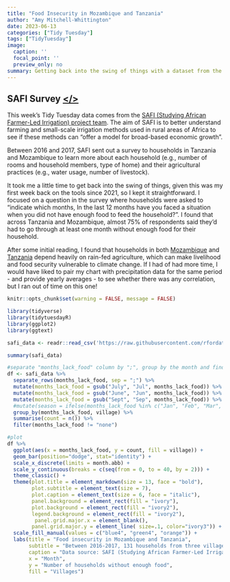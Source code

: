 ```yaml
---
title: "Food Insecurity in Mozambique and Tanzania" 
author: "Amy Mitchell-Whittington"
date: 2023-06-13
categories: ["Tidy Tuesday"]
tags: ["TidyTuesday"]
image:
  caption: ''
  focal_point: ''
  preview_only: no
summary: Getting back into the swing of things with a dataset from the Studying African Farmer-Led Irrigation (SAFI) project team.
---
```


## SAFI Survey [</>](https://github.com/amymitchell-whittington/TidyTuesday/blob/main/2023/13-06-2023-safidata/13-06-2023-safidata.Rmd)  

This week's Tidy Tuesday data comes from the [SAFI (Studying African Farmer-Led Irrigation) project team](http://www.safi-research.org/). The aim of SAFI is to better understand farming and small-scale irrigation methods used in rural areas of Africa to see if these methods can "offer a model for broad-based economic growth". 

Between 2016 and 2017, SAFI sent out a survey to households in Tanzania and Mozambique to learn more about each household (e.g., number of rooms and household members, type of home) and their agricultural practices (e.g., water usage, number of livestock).

It took me a little time to get back into the swing of things, given this was my first week back on the tools since 2021, so I kept it straightforward. I focused on a question in the survey where households were asked to "indicate which months, In the last 12 months have you faced a situation when you did not have enough food to feed the household?". I found that across Tanzania and Mozambique, almost 75% of respondents said they'd had to go through at least one month without enough food for their household. 

After some initial reading, I found that households in both  [Mozambique](https://www.climatelinks.org/sites/default/files/asset/document/mozambique_climate_vulnerability_profile_jan2013.pdf) and [Tanzania](https://wwfeu.awsassets.panda.org/downloads/east_africa_climate_change_impacts_final_2.pdf) depend heavily on rain-fed agriculture, which can make livelihood and food security vulnerable to climate change. If I had of had more time, I would have liked to pair my chart with precipitation data for the same period - and provide yearly averages - to see whether there was any correlation, but I ran out of time on this one!

```r
knitr::opts_chunk$set(warning = FALSE, message = FALSE) 

library(tidyverse)
library(tidytuesdayR)
library(ggplot2)
library(ggtext)

safi_data <- readr::read_csv('https://raw.githubusercontent.com/rfordatascience/tidytuesday/master/data/2023/2023-06-13/safi_data.csv')

summary(safi_data)

#separate "months_lack_food" column by ";", group by the month and find how many households lacked enough food in each month across the three villages.
df <- safi_data %>%
  separate_rows(months_lack_food, sep = ";") %>%
  mutate(months_lack_food = gsub("July", "Jul", months_lack_food)) %>%
  mutate(months_lack_food = gsub("June", "Jun", months_lack_food)) %>%
  mutate(months_lack_food = gsub("Sept", "Sep", months_lack_food)) %>%
  #mutate(season = ifelse(months_lack_food %in% c("Jan", "Feb", "Mar", "Oct", "Nov", "Dec"), "Hot and Humid Season", "Cool and Dry Season")) %>%
  group_by(months_lack_food, village) %>%
  summarise(count = n()) %>%
  filter(months_lack_food != "none")

#plot
df %>% 
  ggplot(aes(x = months_lack_food, y = count, fill = village)) +
  geom_bar(position="dodge", stat="identity") +
  scale_x_discrete(limits = month.abb) +
  scale_y_continuous(breaks = c(seq(from = 0, to = 40, by = 2))) +
  theme_classic() +
  theme(plot.title = element_markdown(size = 13, face = "bold"),
        plot.subtitle = element_text(size = 7),
        plot.caption = element_text(size = 6, face = "italic"),
        panel.background = element_rect(fill = "ivory"),
        plot.background = element_rect(fill = "ivory2"),
        legend.background = element_rect(fill = "ivory2"),
         panel.grid.major.x = element_blank(),
        panel.grid.major.y = element_line( size=.1, color="ivory3")) +
  scale_fill_manual(values = c("blue4", "green4", "orange")) +
  labs(title = "Food insecurity in Mozambique and Tanzania",
       subtitle = "Between 2016-2017, 131 households from three villages across Mozambique and Tanzania were asked about their living conditions\nas part of a survey run by the Studying African Farmer-Led Irrigation group. Almost three quarters of respondents said\nthey'd faced at least one month of not having enough food to feed their household in the previous year.",
       caption = "Data source: SAFI (Studying African Farmer-Led Irrigation) survey.",
       x = "Month",
       y = "Number of households without enough food",
       fill = "Villages")
```